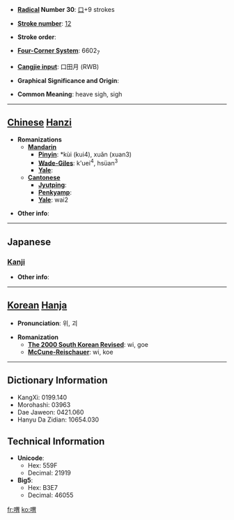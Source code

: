 * '''[[Wiktionary:Chinese radical index| Radical]] Number 30''': [[Wiktionary:Chinese radical index 口|口]]+9 strokes

* '''[[Wiktionary:Chinese total strokes index|Stroke number]]''': [[Wiktionary:Chinese total strokes index 12|12]]

* '''Stroke order''': 

* '''[[Wiktionary:Chinese four corner index|Four-Corner System]]''': 6602<sub>7</sub>

* '''[[Wiktionary:Chinese Cangjie index|Cangjie input]]''': 口田月 (RWB)

* '''Graphical Significance and Origin''': 

* '''Common Meaning''': heave sigh, sigh

----

== [[Chinese]] [[Hanzi]] ==

* '''Romanizations'''
** '''[[Mandarin]]'''
*** '''[[Pinyin]]''': *kùi (kui4), xuǎn (xuan3)
*** '''[[Wade-Giles]]''': k'uei<sup>4</sup>, hsüan<sup>3</sup>
*** '''[[Yale]]''': 
** '''[[Cantonese]]'''
*** '''[[Jyutping]]''':
*** '''[[Penkyamp]]''': 
*** '''[[Yale]]''': wai2

* '''Other info''': 

----

==Japanese==
===[[Kanji]]===
{{kanji|on readings=[[き]] (ki), [[くわい]] (kuwai), [[け]] (ke)
|kun readings=[[ためいき]] (tameiki)
}}

* '''Other info''':  

----

== [[Korean]] [[Hanja]] ==

* '''Pronunciation''': 위, 괴

* '''Romanization'''
** '''[[The 2000 South Korean Revised Romanization|The 2000 South Korean Revised]]''': wi, goe
** '''[[McCune-Reischauer]]''': wi, koe

----

== Dictionary Information ==

* KangXi: 0199.140
* Morohashi: 03963
* Dae Jaweon: 0421.060
* Hanyu Da Zidian: 10654.030

== Technical Information ==

* '''Unicode''':
** Hex: 559F
** Decimal: 21919
* '''Big5''':
** Hex: B3E7
** Decimal: 46055

[[fr:喟]]
[[ko:喟]]